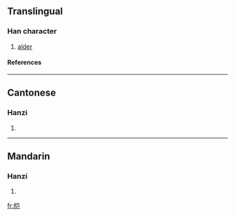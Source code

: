 {{see|榿}}

==Translingual==
===Han character===
{{Han char|rn=75|rad=木|as=06|sn=10|four=|canj=木山尸山 (DUSU)}}
# [[alder]]
====References====
{{Han ref|kx=0526.211|hdz=21199.060|uh=6864|ud=26724}}

----
==Cantonese==
===Hanzi===
{{yue-hanzi|jyut=|y=kei1}}
# {{defn|Cantonese}}

----
==Mandarin==
===Hanzi===
{{cmn-hanzi|tra=榿|pin=[[guì]] (gui4), [[huì]] (hui4), [[qī]] (qi1)|wg=kuei<sup>4</sup>, hui<sup>4</sup>, ch'i<sup>1</sup>}}
# {{defn|Mandarin}}

[[fr:桤]]
